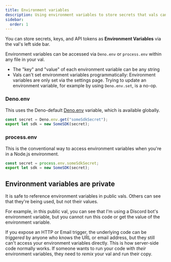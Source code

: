 ```yaml
---
title: Environment variables
description: Using environment variables to store secrets that vals can securely access
sidebar:
  order: 1
---
```



You can store secrets, keys, and API tokens as **Environment Variables** via the val's left side bar.

Environment variables can be accessed via `Deno.env` or `process.env` within any file in your val.

- The "key" and "value" of each environment variable can be any string
- Vals can't set environment variables programmatically: Environment variables are only set via the settings page. Trying to update an environment variable, for example by using `Deno.env.set`, is a no-op.

### Deno.env

This uses the Deno-default
[Deno.env](https://docs.deno.com/runtime/manual/basics/env_variables) variable,
which is available globally.

```ts
const secret = Deno.env.get("someSdkSecret");
export let sdk = new SomeSDK(secret);
```

### process.env

This is the conventional way to access environment variables when you're in a
Node.js environment.

```ts
const secret = process.env.someSdkSecret;
export let sdk = new SomeSDK(secret);
```

## Environment variables are private

It is safe to reference environment variables in public vals.
Others can see that they're being used, but not their values.

For example, in this public val, you can see that I'm using a Discord bot's environment variable, but you cannot run this code or get the value of the environment variable.

<Val
  url="https://www.val.town/embed/stevekrouse/sendDiscordDMExample?v=3"
  height="180px"
/>

If you expose an HTTP or Email trigger, the underlying code can be _triggered_ by anyone who knows the URL or email address, but they still can't access your environment variables directly. This is how server-side code normally works. If someone wants to run your code with _their_ environment variables, they need to _remix_ your val and run their copy.
